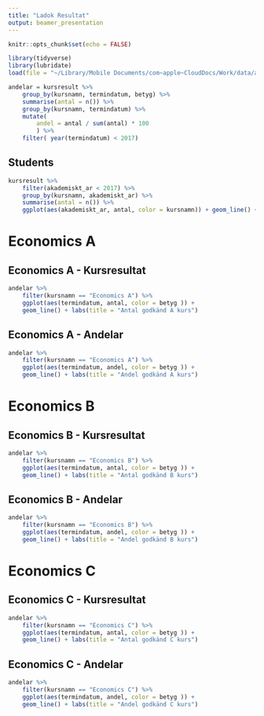 ```yaml
---
title: "Ladok Resultat"
output: beamer_presentation
---
```


```r
knitr::opts_chunk$set(echo = FALSE)

library(tidyverse)
library(lubridate)
load(file = "~/Library/Mobile Documents/com~apple~CloudDocs/Work/data/admin/ladok.Rdata")

andelar = kursresult %>% 
    group_by(kursnamn, termindatum, betyg) %>% 
    summarise(antal = n()) %>% 
    group_by(kursnamn, termindatum) %>% 
    mutate(
        andel = antal / sum(antal) * 100
        ) %>% 
    filter( year(termindatum) < 2017)

```

## Students

```r
kursresult %>% 
    filter(akademiskt_ar < 2017) %>% 
    group_by(kursnamn, akademiskt_ar) %>% 
    summarise(antal = n()) %>% 
    ggplot(aes(akademiskt_ar, antal, color = kursnamn)) + geom_line() + labs(title = "Registered students")

```

# Economics A

## Economics A - Kursresultat

```r
andelar %>% 
    filter(kursnamn == "Economics A") %>% 
    ggplot(aes(termindatum, antal, color = betyg )) + 
    geom_line() + labs(title = "Antal godkänd A kurs")

```

## Economics A - Andelar

```r
andelar %>% 
    filter(kursnamn == "Economics A") %>% 
    ggplot(aes(termindatum, andel, color = betyg )) + 
    geom_line() + labs(title = "Andel godkänd A kurs")

```

# Economics B

## Economics B - Kursresultat

```r
andelar %>% 
    filter(kursnamn == "Economics B") %>% 
    ggplot(aes(termindatum, antal, color = betyg )) + 
    geom_line() + labs(title = "Antal godkänd B kurs")

```

## Economics B - Andelar

```r
andelar %>% 
    filter(kursnamn == "Economics B") %>% 
    ggplot(aes(termindatum, andel, color = betyg )) + 
    geom_line() + labs(title = "Andel godkänd B kurs")

```

# Economics C

## Economics C - Kursresultat

```r
andelar %>% 
    filter(kursnamn == "Economics C") %>% 
    ggplot(aes(termindatum, antal, color = betyg )) + 
    geom_line() + labs(title = "Antal godkänd C kurs")

```

## Economics C - Andelar

```r
andelar %>% 
    filter(kursnamn == "Economics C") %>% 
    ggplot(aes(termindatum, andel, color = betyg )) + 
    geom_line() + labs(title = "Andel godkänd C kurs")

```
